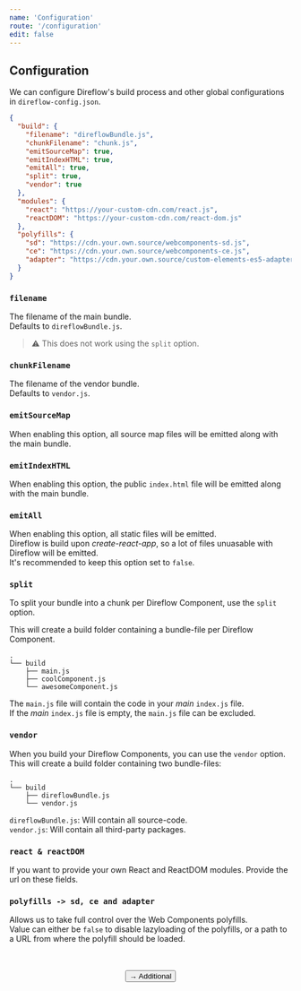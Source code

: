 ```yaml
---
name: 'Configuration'
route: '/configuration'
edit: false
---
```



## Configuration

We can configure Direflow's build process and other global configurations in `direflow-config.json`.

```json
{
  "build": {
    "filename": "direflowBundle.js",
    "chunkFilename": "chunk.js",
    "emitSourceMap": true,
    "emitIndexHTML": true,
    "emitAll": true,
    "split": true,
    "vendor": true
  },
  "modules": {
    "react": "https://your-custom-cdn.com/react.js",
    "reactDOM": "https://your-custom-cdn.com/react-dom.js"
  },
  "polyfills": {
    "sd": "https://cdn.your.own.source/webcomponents-sd.js",
    "ce": "https://cdn.your.own.source/webcomponents-ce.js",
    "adapter": "https://cdn.your.own.source/custom-elements-es5-adapter.js"
  }
}
```

### `filename`
The filename of the main bundle.  
Defaults to `direflowBundle.js`.

> ⚠️ This does not work using the `split` option.

### `chunkFilename`
The filename of the vendor bundle.  
Defaults to `vendor.js`.

### `emitSourceMap`
When enabling this option, all source map files will be emitted along with the main bundle.

### `emitIndexHTML`
When enabling this option, the public `index.html` file will be emitted along with the main bundle.

### `emitAll`
When enabling this option, all static files will be emitted.  
Direflow is build upon *create-react-app*, so a lot of files unuasable with Direflow will be emitted.  
It's recommended to keep this option set to `false`.  

### `split`
To split your bundle into a chunk per Direflow Component, use the `split` option.

This will create a build folder containing a bundle-file per Direflow Component.

```
.
└── build
    ├── main.js
    ├── coolComponent.js
    └── awesomeComponent.js
```

The `main.js` file will contain the code in your _main_ `index.js` file.  
If the _main_ `index.js` file is empty, the `main.js` file can be excluded.

### `vendor`
When you build your Direflow Components, you can use the `vendor` option.
This will create a build folder containing two bundle-files:

```
.
└── build
    ├── direflowBundle.js
    └── vendor.js
```

`direflowBundle.js`: Will contain all source-code.  
`vendor.js`: Will contain all third-party packages.

### `react & reactDOM`
If you want to provide your own React and ReactDOM modules.
Provide the url on these fields.

### `polyfills -> sd, ce and adapter`
Allows us to take full control over the Web Components polyfills.  
Value can either be `false` to disable lazyloading of the polyfills, or a path to a URL from where the polyfill should be loaded.

<br />
<br />

<span style="display: flex; justify-content: center">
  <Link to='/additional'>
    <Button>→ Additional</Button>
  </Link>
</span>
